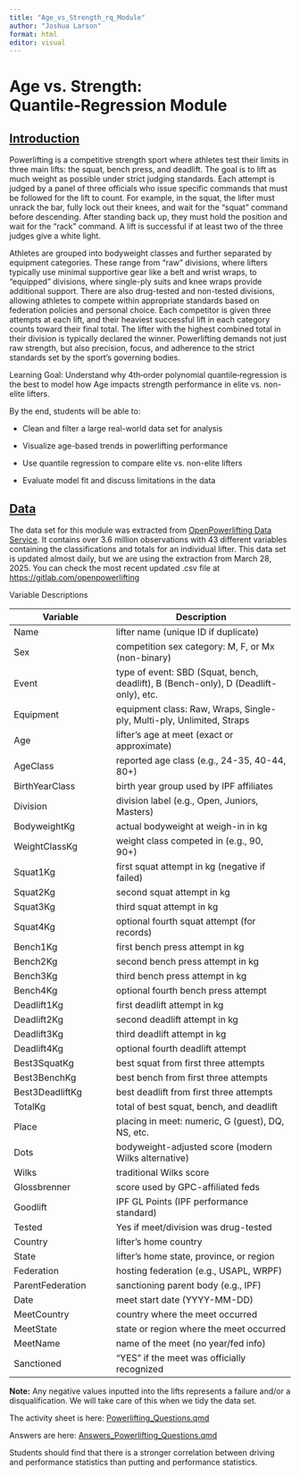 ```yaml
---
title: "Age_vs_Strength_rq_Module"
author: "Joshua Larson"
format: html
editor: visual
---
```


# Age vs. Strength: Quantile‑Regression Module

## [Introduction]{.underline}

Powerlifting is a competitive strength sport where athletes test their limits in three main lifts: the squat, bench press, and deadlift. The goal is to lift as much weight as possible under strict judging standards. Each attempt is judged by a panel of three officials who issue specific commands that must be followed for the lift to count. For example, in the squat, the lifter must unrack the bar, fully lock out their knees, and wait for the "squat" command before descending. After standing back up, they must hold the position and wait for the "rack" command. A lift is successful if at least two of the three judges give a white light.

Athletes are grouped into bodyweight classes and further separated by equipment categories. These range from "raw" divisions, where lifters typically use minimal supportive gear like a belt and wrist wraps, to "equipped" divisions, where single-ply suits and knee wraps provide additional support. There are also drug-tested and non-tested divisions, allowing athletes to compete within appropriate standards based on federation policies and personal choice. Each competitor is given three attempts at each lift, and their heaviest successful lift in each category counts toward their final total. The lifter with the highest combined total in their division is typically declared the winner. Powerlifting demands not just raw strength, but also precision, focus, and adherence to the strict standards set by the sport’s governing bodies.

Learning Goal: Understand why 4th‑order polynomial quantile‑regression is the best to model how Age impacts strength performance in elite vs. non-elite lifters.

By the end, students will be able to:

-   Clean and filter a large real-world data set for analysis

-   Visualize age-based trends in powerlifting performance

-   Use quantile regression to compare elite vs. non-elite lifters

-   Evaluate model fit and discuss limitations in the data

## [Data]{.underline}

The data set for this module was extracted from [OpenPowerlifting Data Service](https://openpowerlifting.gitlab.io/opl-csv/bulk-csv-docs.html){target="_blank"}. It contains over 3.6 million observations with 43 different variables containing the classifications and totals for an individual lifter. This data set is updated almost daily, but we are using the extraction from March 28, 2025. You can check the most recent updated .csv file at [https://gitlab.com/openpowerlifting](https://gitlab.com/openpowerlifting){target="_blank"}

Variable Descriptions

| Variable | Description |
|--------------------------|---------------------------------------------|
| Name | lifter name (unique ID if duplicate) |
| Sex | competition sex category: M, F, or Mx (non-binary) |
| Event | type of event: SBD (Squat, bench, deadlift), B (Bench-only), D (Deadlift-only), etc. |
| Equipment | equipment class: Raw, Wraps, Single-ply, Multi-ply, Unlimited, Straps |
| Age | lifter's age at meet (exact or approximate) |
| AgeClass | reported age class (e.g., 24-35, 40-44, 80+) |
| BirthYearClass | birth year group used by IPF affiliates |
| Division | division label (e.g., Open, Juniors, Masters) |
| BodyweightKg | actual bodyweight at weigh-in in kg |
| WeightClassKg | weight class competed in (e.g., 90, 90+) |
| Squat1Kg | first squat attempt in kg (negative if failed) |
| Squat2Kg | second squat attempt in kg |
| Squat3Kg | third squat attempt in kg |
| Squat4Kg | optional fourth squat attempt (for records) |
| Bench1Kg | first bench press attempt in kg |
| Bench2Kg | second bench press attempt in kg |
| Bench3Kg | third bench press attempt in kg |
| Bench4Kg | optional fourth bench press attempt |
| Deadlift1Kg | first deadlift attempt in kg |
| Deadlift2Kg | second deadlift attempt in kg |
| Deadlift3Kg | third deadlift attempt in kg |
| Deadlift4Kg | optional fourth deadlift attempt |
| Best3SquatKg | best squat from first three attempts |
| Best3BenchKg | best bench from first three attempts |
| Best3DeadliftKg | best deadlift from first three attempts |
| TotalKg | total of best squat, bench, and deadlift |
| Place | placing in meet: numeric, G (guest), DQ, NS, etc. |
| Dots | bodyweight-adjusted score (modern Wilks alternative) |
| Wilks | traditional Wilks score |
| Glossbrenner | score used by GPC-affiliated feds |
| Goodlift | IPF GL Points (IPF performance standard) |
| Tested | Yes if meet/division was drug-tested |
| Country | lifter's home country |
| State | lifter's home state, province, or region |
| Federation | hosting federation (e.g., USAPL, WRPF) |
| ParentFederation | sanctioning parent body (e.g., IPF) |
| Date | meet start date (YYYY-MM-DD) |
| MeetCountry | country where the meet occurred |
| MeetState | state or region where the meet occurred |
| MeetName | name of the meet (no year/fed info) |
| Sanctioned | "YES" if the meet was officially recognized |

**Note:** Any negative values inputted into the lifts represents a failure and/or a disqualification. We will take care of this when we tidy the data set.

The activity sheet is here: [Powerlifting_Questions.qmd](Powerlifting_Questions.qmd)

Answers are here: [Answers_Powerlifting_Questions.qmd](Answers_Powerlifting_Questions)

::: {.callout-note collapse="true" title="Conclusion" appearance="minimal"}
Students should find that there is a stronger correlation between driving and performance statistics than putting and performance statistics.
:::
